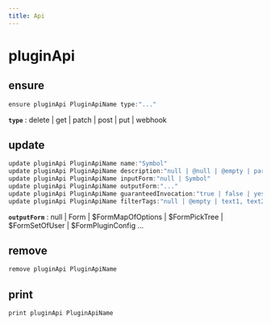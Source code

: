 ```yaml
---
title: Api
---
```


# pluginApi

## ensure

```js filename="Terminal" copy
ensure pluginApi PluginApiName type:"..."
```

**`type`**
 : delete | get | patch | post | put | webhook


## update

```js filename="Terminal" copy
update pluginApi PluginApiName name:"Symbol"
update pluginApi PluginApiName description:"null | @null | @empty | paragraph"
update pluginApi PluginApiName inputForm:"null | Symbol"
update pluginApi PluginApiName outputForm:"..."
update pluginApi PluginApiName guaranteedInvocation:"true | false | yes | no"
update pluginApi PluginApiName filterTags:"null | @empty | text1, text2, ..."
```

**`outputForm`**
 : null | Form | $FormMapOfOptions | $FormPickTree | $FormSetOfUser | $FormPluginConfig ...


## remove

```js filename="Terminal" copy
remove pluginApi PluginApiName
```


## print

```js filename="Terminal" copy
print pluginApi PluginApiName
```


